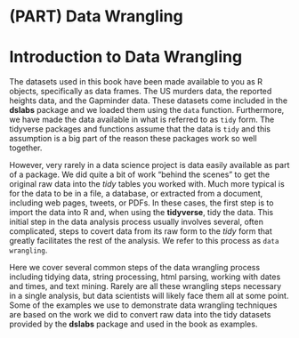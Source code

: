# (PART) Data Wrangling {-}


# Introduction to Data Wrangling

The datasets used in this book have been made available to you as R objects, specifically as data frames. The US murders data, the reported heights data, and the Gapminder data. These datasets come included in the __dslabs__ package and we loaded them using the `data` function. Furthermore, we have made the data available in what is referred to as `tidy` form. The tidyverse packages and functions assume that the data is `tidy` and this assumption is a big part of the reason these packages work so well together. 

However, very rarely in a data science project is data easily available as part of a package. We did quite a bit of work "behind the scenes" to get the original raw data into the _tidy_ tables you worked with. Much more typical is for the data to be in a file, a database, or extracted from a document, including web pages, tweets, or PDFs. In these cases, the first step is to import the data into R and, when using the __tidyverse__, tidy the data. This initial step in the data analysis process usually involves several, often complicated, steps to covert data from its raw form to the _tidy_ form that greatly facilitates the rest of the analysis. We refer to this process as `data wrangling`.

Here we cover several common steps of the data wrangling process including tidying data, string processing, html parsing, working with dates and times, and text mining. Rarely are all these wrangling steps necessary in a single analysis, but data scientists will likely face them all at some point. Some of the examples we use to demonstrate data wrangling techniques are based on the work we did to convert raw data into the tidy datasets provided by the __dslabs__ package and used in the book as examples.


